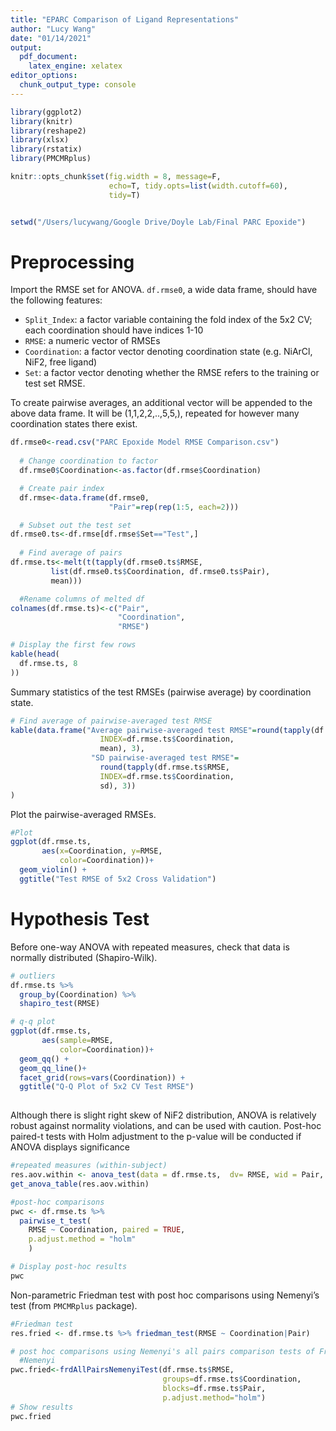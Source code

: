 ```yaml
---
title: "EPARC Comparison of Ligand Representations"
author: "Lucy Wang"
date: "01/14/2021"
output: 
  pdf_document:
    latex_engine: xelatex
editor_options: 
  chunk_output_type: console
---
```


```r
library(ggplot2)
library(knitr)
library(reshape2)
library(xlsx)
library(rstatix)
library(PMCMRplus)

knitr::opts_chunk$set(fig.width = 8, message=F, 
                      echo=T, tidy.opts=list(width.cutoff=60), 
                      tidy=T)


setwd("/Users/lucywang/Google Drive/Doyle Lab/Final PARC Epoxide")
```

# Preprocessing 
Import the RMSE set for ANOVA. `df.rmse0`, a wide data frame, should have the following features: 

* `Split_Index`: a factor variable containing the fold index of the 5x2 CV; each coordination should have indices 1-10
* `RMSE`: a numeric vector of RMSEs 
* `Coordination`: a factor vector denoting coordination state (e.g. NiArCl, NiF2, free ligand)
* `Set`: a factor vector denoting whether the RMSE refers to the training or test set RMSE. 

To create pairwise averages, an additional vector will be appended to the above data frame. It will be (1,1,2,2,..,5,5,), repeated for however many coordination states there exist. 

```r
df.rmse0<-read.csv("PARC Epoxide Model RMSE Comparison.csv")
  
  # Change coordination to factor
  df.rmse0$Coordination<-as.factor(df.rmse$Coordination)

  # Create pair index
  df.rmse<-data.frame(df.rmse0, 
                      "Pair"=rep(rep(1:5, each=2)))

  # Subset out the test set 
df.rmse0.ts<-df.rmse[df.rmse$Set=="Test",]
  
  # Find average of pairs 
df.rmse.ts<-melt(t(tapply(df.rmse0.ts$RMSE, 
         list(df.rmse0.ts$Coordination, df.rmse0.ts$Pair), 
         mean)))

  #Rename columns of melted df 
colnames(df.rmse.ts)<-c("Pair", 
                        "Coordination", 
                        "RMSE")

# Display the first few rows 
kable(head(
  df.rmse.ts, 8
))
```

Summary statistics of the test RMSEs (pairwise average) by coordination state. 

```r
# Find average of pairwise-averaged test RMSE
kable(data.frame("Average pairwise-averaged test RMSE"=round(tapply(df.rmse.ts$RMSE, 
                    INDEX=df.rmse.ts$Coordination, 
                    mean), 3), 
                  "SD pairwise-averaged test RMSE"=
                    round(tapply(df.rmse.ts$RMSE, 
                    INDEX=df.rmse.ts$Coordination, 
                    sd), 3))
)
```

Plot the pairwise-averaged RMSEs. 

```r
#Plot 
ggplot(df.rmse.ts, 
       aes(x=Coordination, y=RMSE, 
           color=Coordination))+
  geom_violin() + 
  ggtitle("Test RMSE of 5x2 Cross Validation")
```

# Hypothesis Test
Before one-way ANOVA with repeated measures, check that data is normally distributed (Shapiro-Wilk). 

```r
# outliers 
df.rmse.ts %>%
  group_by(Coordination) %>%
  shapiro_test(RMSE)

# q-q plot 
ggplot(df.rmse.ts, 
       aes(sample=RMSE, 
           color=Coordination))+
  geom_qq() + 
  geom_qq_line()+
  facet_grid(rows=vars(Coordination)) + 
  ggtitle("Q-Q Plot of 5x2 CV Test RMSE")
  
```

Although there is slight right skew of NiF2 distribution, ANOVA is relatively robust against normality violations, and can be used with caution. Post-hoc paired-t tests with Holm adjustment to the p-value will be conducted if ANOVA displays significance 

```r
#repeated measures (within-subject)
res.aov.within <- anova_test(data = df.rmse.ts,  dv= RMSE, wid = Pair, within = Coordination)
get_anova_table(res.aov.within)

#post-hoc comparisons 
pwc <- df.rmse.ts %>%
  pairwise_t_test(
    RMSE ~ Coordination, paired = TRUE,
    p.adjust.method = "holm"
    )

# Display post-hoc results 
pwc
```

Non-parametric Friedman test with post hoc comparisons using Nemenyi's test (from `PMCMRplus` package). 

```r
#Friedman test 
res.fried <- df.rmse.ts %>% friedman_test(RMSE ~ Coordination|Pair)

# post hoc comparisons using Nemenyi's all pairs comparison tests of Friedman-typed rank 
  #Nemenyi 
pwc.fried<-frdAllPairsNemenyiTest(df.rmse.ts$RMSE, 
                                  groups=df.rmse.ts$Coordination, 
                                  blocks=df.rmse.ts$Pair, 
                                  p.adjust.method="holm")
# Show results
pwc.fried
```
